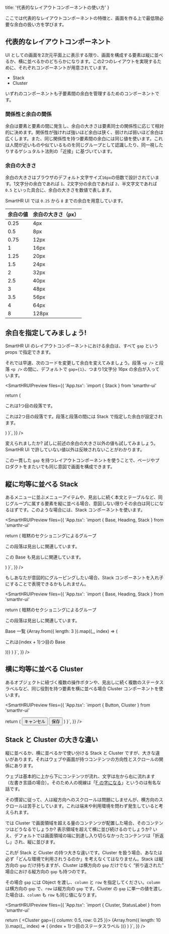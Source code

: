  title: '代表的なレイアウトコンポーネントの使い方'
}



ここでは代表的なレイアウトコンポーネントの特徴と、画面を作る上で最低限必要な余白の扱い方を学びます。

## 代表的なレイアウトコンポーネント

UI としての画面を2次元平面上に表示する限り、画面を構成する要素は縦に並べるか、横に並べるかのどちらかになります。この2つのレイアウトを実現するために、それぞれコンポーネントが用意されています。

- Stack
- Cluster

いずれのコンポーネントも子要素間の余白を管理するためのコンポーネントです。

### 関係性と余白の関係

余白は要素と要素の間に発生し、余白の大きさは要素同士の関係性に応じて相対的に決めます。関係性が強ければ強いほど余白は狭く、弱ければ弱いほど余白は広くします。また、同じ関係性を持つ要素間の余白には同じ値を使います。これは人間が近いものや似ているものを同じグループとして認識したり、同一視したりするゲシュタルト法則の「近接」に基づいています。

### 余白の大きさ

余白の大きさはブラウザのデフォルト文字サイズ`16px`の倍数で設計されています。1文字分の余白であれば `1`、2文字分の余白であれば `2`、半文字文であれば `0.5` といった具合に、余白の大きさを数値で表します。

SmartHR UI では `0.25` から `8` までの余白を用意しています。

余白の値 | 余白の大きさ（px）
--- | ---
0.25 | 4px
0.5 | 8px
0.75 | 12px
1 | 16px
1.25 | 20px
1.5 | 24px
2 | 32px
2.5 | 40px
3 | 48px
3.5 | 56px
4 | 64px
8 | 128px

## 余白を指定してみましょう!

SmartHR UI のレイアウトコンポーネントにおける余白は、すべて `gap` という props で指定できます。

それでは早速、次のコードを変更して余白を変えてみましょう。段落 `<p />` と段落 `<p />` の間に、デフォルトで `gap={1}`、つまり1文字分 16px の余白が入っています。

<SmartHRUIPreview
  files={{
    'App.tsx': `import { Stack } from 'smarthr-ui'

  return (
    <Stack gap={1}>
      <p>これは1つ目の段落です。</p>
      <p>これは2つ目の段落です。段落と段落の間には Stack で指定した余白が設定されます。</p>
    </Stack>
  )
}`,
  }}
/>

変えられましたか? 試しに前述の余白の大きさ以外の値も試してみましょう。SmartHR UI で許していない値以外は反映されないことがわかります。

この一貫した `gap` を持つレイアウトコンポーネントを使うことで、ページやプロダクトをまたいでも同じ意図で画面を構成できます。

## 縦に均等に並べる Stack

あるメニューに並ぶメニューアイテムや、見出しに続く本文とテーブルなど、同じグループに属する要素を縦に並べる場合、意図しない限りその余白は同じになるはずです。このような場合には、Stack コンポーネントを使います。

<SmartHRUIPreview
  files={{
    'App.tsx': `import { Base, Heading, Stack } from 'smarthr-ui'

  return (
    <Stack gap={1}>
      <Heading>暗黙のセクショニングによるグループ</Heading>
      <p>この段落は見出しに関連しています。</p>
      <Base padding={1}>
        <p>この Base も見出しに関連しています。</p>
      </Base>
    </Stack>
  )
}`,
  }}
/>

もしあなたが意図的にグルーピングしたい場合、Stack コンポーネントを入れ子にすることで表現できるかもしれません。

<SmartHRUIPreview
  files={{
    'App.tsx': `import { Base, Heading, Stack } from 'smarthr-ui'

  return (
    <Stack gap={1.5}>
      <Stack gap={0.5}>
        <Heading>暗黙のセクショニングによるグループ</Heading>
        <p>この段落は見出しに関連しています。</p>
      </Stack>
      <Stack gap={0.5}>
        <Heading tag="h2">Base 一覧</Heading>
        {Array.from({ length: 3 }).map((_, index) => (
          <Base key={index} padding={1}>
            <p>これは{index + 1}つ目の Base</p>
          </Base>
        ))}
      </Stack>
    </Stack>
  )
}`,
  }}
/>

## 横に均等に並べる Cluster

あるオブジェクトに紐づく複数の操作ボタンや、見出しに続く複数のステータスラベルなど、同じ役割を持つ要素を横に並べる場合 Cluster コンポーネントを使います。

<SmartHRUIPreview
  files={{
    'App.tsx': `import { Button, Cluster } from 'smarthr-ui'

  return (
    <Cluster gap={0.5}>
      <Button>キャンセル</Button>
      <Button variant="primary">保存</Button>
    </Cluster>
  )
}`,
  }}
/>

## Stack と Cluster の大きな違い

縦に並べるか、横に並べるかで使い分ける Stack と Cluster ですが、大きな違いがあります。それはウェブや画面が持つコンテンツの方向性とスクロールの関係にあります。

ウェブは基本的に上から下にコンテンツが流れ、文字は左から右に流れます（左書き言語の場合）。そのため人の視線は「[F の字になる](https://www.nngroup.com/articles/f-shaped-pattern-reading-web-content-discovered/)」というのは有名な話です。

その慣習に従って、人は縦方向へのスクロールは問題にしませんが、横方向のスクロールは苦手としています。これは端末や利用環境を問わず発生していると考えられます。

では Cluster で画面領域を超える量のコンテンツが配置した場合、そのコンテンツはどうなるでしょうか? 表示領域を超えて横に並び続けるのでしょうか? いえ、デフォルトでは画面領域の端に到達し入り切らなかったコンテンツは「折返し」され、縦に並びます。

これが Stack と Cluster の持つ大きな違いです。Cluster を扱う場合、あなたは必ず「どんな環境で利用されうるのか」を考えなくてはなりません。Stack は縦方向の `gap` だけ持ちますが、Cluster は横方向の `gap` だけでなく “折り返された” 場合における縦方向の `gap` も持つのです。

その場合 `gap` には Object を渡し、`column` と `row` を指定してください。`column` は横方向の `gap` で、`row` は縦方向の `gap` です。Cluster の `gap` に単一の値を渡した場合は、`column` も `row` も同じ値になります。

<SmartHRUIPreview
  files={{
    'App.tsx': `import { Cluster, StatusLabel } from 'smarthr-ui'

  return (
    <Cluster gap={{ column: 0.5, row: 0.25 }}>
      {Array.from({ length: 10 }).map((_, index) => (
        <StatusLabel key={index} type="grey">
          {index + 1}つ目のステータスラベル
        </StatusLabel>
      ))}
    </Cluster>
  )
}`,
  }}
/>